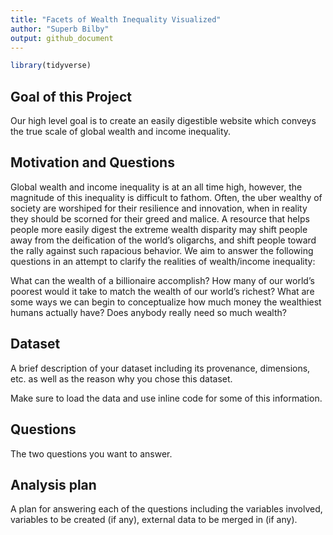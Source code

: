 ```yaml
---
title: "Facets of Wealth Inequality Visualized"
author: "Superb Bilby"
output: github_document
---
```


```r
library(tidyverse)
```

## Goal of this Project
Our high level goal is to create an easily digestible website which conveys the true scale of global wealth and income inequality.  

## Motivation and Questions

Global wealth and income inequality is at an all time high, however, the magnitude of this inequality is difficult to fathom. Often, the uber wealthy of society are worshiped for their resilience and innovation, when in reality they should be scorned for their greed and malice. A resource that helps people more easily digest the extreme wealth disparity may shift people away from the deification of the world's oligarchs, and shift people toward the rally against such rapacious behavior. We aim to answer the following questions in an attempt to clarify the realities of wealth/income inequality: 

What can the wealth of a billionaire accomplish? How many of our world's poorest would it take to match the wealth of our world's richest? What are some ways we can begin to conceptualize how much money the wealthiest humans actually have? Does anybody really need so much wealth? 

## Dataset

A brief description of your dataset including its provenance, dimensions, etc. as well as the reason why you chose this dataset.

Make sure to load the data and use inline code for some of this information.

## Questions

The two questions you want to answer.

## Analysis plan

A plan for answering each of the questions including the variables involved, variables to be created (if any), external data to be merged in (if any).
